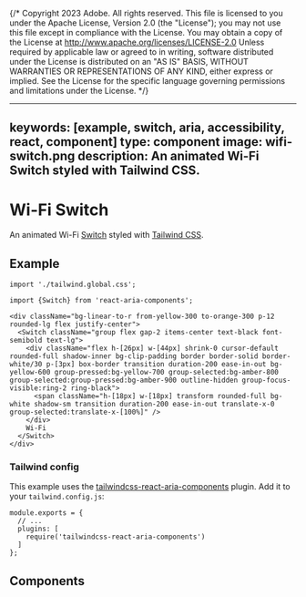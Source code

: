 {/* Copyright 2023 Adobe. All rights reserved.
This file is licensed to you under the Apache License, Version 2.0 (the "License");
you may not use this file except in compliance with the License. You may obtain a copy
of the License at http://www.apache.org/licenses/LICENSE-2.0
Unless required by applicable law or agreed to in writing, software distributed under
the License is distributed on an "AS IS" BASIS, WITHOUT WARRANTIES OR REPRESENTATIONS
OF ANY KIND, either express or implied. See the License for the specific language
governing permissions and limitations under the License. */}



---
keywords: [example, switch, aria, accessibility, react, component]
type: component
image: wifi-switch.png
description: An animated Wi-Fi Switch styled with Tailwind CSS.
---

# Wi-Fi Switch

An animated Wi-Fi [Switch](../Switch.html) styled with [Tailwind CSS](https://tailwindcss.com/).

## Example

```tsx import
import './tailwind.global.css';
```

```tsx example standalone
import {Switch} from 'react-aria-components';

<div className="bg-linear-to-r from-yellow-300 to-orange-300 p-12 rounded-lg flex justify-center">
  <Switch className="group flex gap-2 items-center text-black font-semibold text-lg">
    <div className="flex h-[26px] w-[44px] shrink-0 cursor-default rounded-full shadow-inner bg-clip-padding border border-solid border-white/30 p-[3px] box-border transition duration-200 ease-in-out bg-yellow-600 group-pressed:bg-yellow-700 group-selected:bg-amber-800 group-selected:group-pressed:bg-amber-900 outline-hidden group-focus-visible:ring-2 ring-black">
      <span className="h-[18px] w-[18px] transform rounded-full bg-white shadow-sm transition duration-200 ease-in-out translate-x-0 group-selected:translate-x-[100%]" />
    </div>
    Wi-Fi
  </Switch>
</div>
```

### Tailwind config

This example uses the [tailwindcss-react-aria-components](../styling.html#plugin) plugin. Add it to your `tailwind.config.js`:

```tsx
module.exports = {
  // ...
  plugins: [
    require('tailwindcss-react-aria-components')
  ]
};
```

## Components

<section className={styles.cardGroup} data-size="small">

<ExampleCard
  url="../Switch.html"
  title="Switch"
  description="A switch allows a user to turn a setting on or off.">
  <Switch />
</ExampleCard>

</section>

